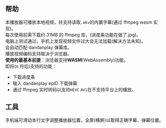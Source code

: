 
## 帮助

本播放器可播放本地视频，并支持读取`.mkv`的内置字幕(通过 ffmpeg wasm 实现)。  
每次使用前需下载约 31MB 的 ffmpeg 库，(进度条功能在做了.jpg)。  
电脑上测试通过，手机上发现视频文件过大会无法加载(解决方法未知)。  
会自动匹配 dandanplay 弹幕库。  
播放视频编码支持取决于浏览器。  
**使用的最基本前提**：浏览器支持**WASM**(WebAssembly)功能。  
即将(n 月后)支持的功能：

- 下载进度条
- 输入 dandanplay epID 下载弹幕
- 通过 ffmpeg 实时转码以支持`HEVC` `AV1`在不支持平台上的播放。

## 工具

<div style={{ overflow: "auto" }}>
  手机端可滑动本行文字调整播放器位置，全屏(横屏)以取得正确字幕、弹幕位置。
  <Home />
</div>
